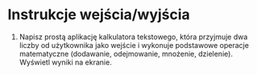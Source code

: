 # Instrukcje wejścia/wyjścia

1. Napisz prostą aplikację kalkulatora tekstowego, która przyjmuje dwa liczby od użytkownika jako wejście i wykonuje podstawowe operacje matematyczne (dodawanie, odejmowanie, mnożenie, dzielenie). Wyświetl wyniki na ekranie.
